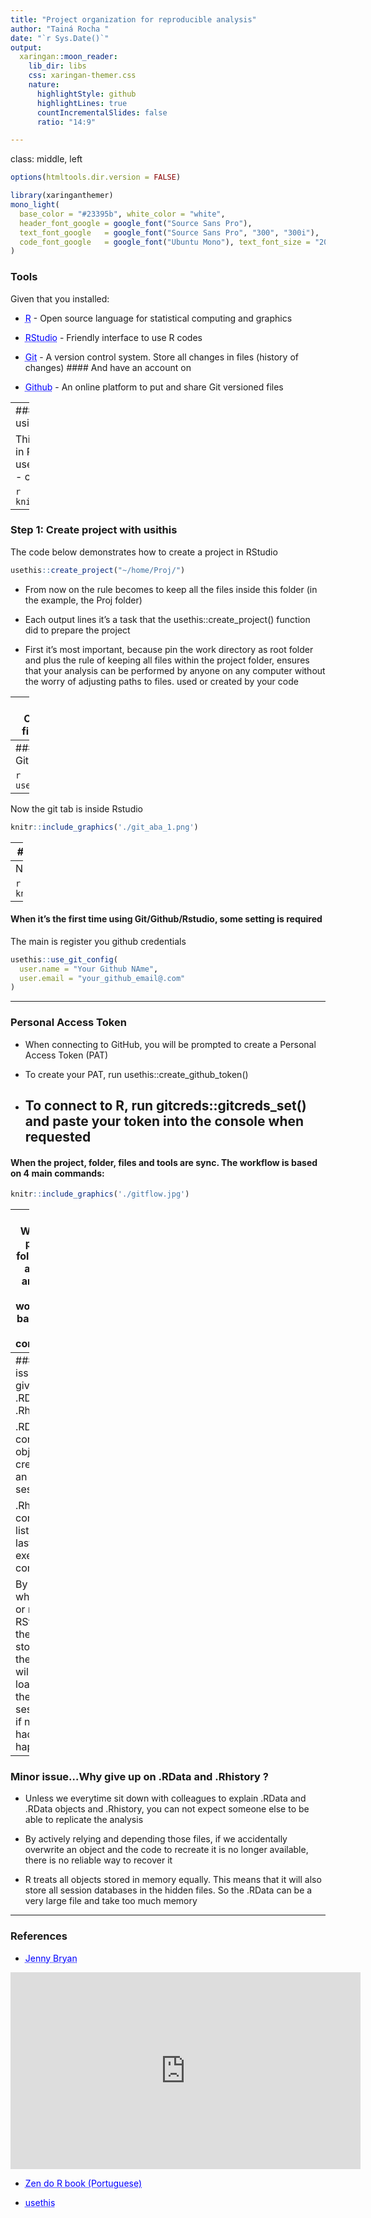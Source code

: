 ```yaml
---
title: "Project organization for reproducible analysis"
author: "Tainá Rocha "
date: "`r Sys.Date()`"
output: 
  xaringan::moon_reader:
    lib_dir: libs
    css: xaringan-themer.css
    nature:
      highlightStyle: github
      highlightLines: true
      countIncrementalSlides: false
      ratio: "14:9" 

---
```


class: middle, left

```r
options(htmltools.dir.version = FALSE)
```

```r
library(xaringanthemer)
mono_light(
  base_color = "#23395b", white_color = "white",
  header_font_google = google_font("Source Sans Pro"),
  text_font_google   = google_font("Source Sans Pro", "300", "300i"),
  code_font_google   = google_font("Ubuntu Mono"), text_font_size = "20px"
)
```

### Tools
Given that you installed:

- <a href="https://www.r-project.org/" style="color: blue; text-decoration: underline;text-decoration-style: dotted;">R</a> - Open source language for statistical computing and graphics 

- <a href="https://www.rstudio.com/products/rstudio/download/" style="color: blue; text-decoration: underline;text-decoration-style: dotted;">RStudio</a> - Friendly interface to use R codes 

-  <a href="https://git-scm.com/book/en/v2/Getting-Started-Installing-Git" style="color: blue; text-decoration: underline;text-decoration-style: dotted;">Git</a> - A version control system. Store all changes in files (history of changes)
#### And have an account on

-  <a href="https://github.com/" style="color: blue; text-decoration: underline;text-decoration-style: dotted;">Github</a> -  An online platform to put and share Git versioned files

---
### To work with those tools simplify using usethis package 

This package helps the entire workflow in R/Rstudio
- create files
- projects
- use Git
- create repositories on GitHub
- create packages

```r

knitr::include_graphics('./logo.png')
```

---

### Step 1: Create project with __usithis__

The code below demonstrates how to create a project in RStudio
```r
usethis::create_project("~/home/Proj/")
```

- From now on the rule becomes to keep all the files inside this folder (in the example, the Proj folder)

- Each output lines it's a task that the usethis::create_project() function did to prepare the project 

- First it's most important, because pin the work directory as root folder and plus the rule of keeping all files within the project folder, ensures that your analysis can be performed by anyone on any computer without the worry of adjusting paths to files. used or created by your code

---
### Step 2: Organization of files and folders

-  data-raw/: draft scripts and raw data

- data/: To save the structured data (those ready to be analyzed and generate results that we want) 

- R/: only R scripts with functions. The idea is to store in a commonplace everything that we use as an internal tool for the analysis, even as what we want other people to be able to use

-  docs/: If you need to build websites, reports, static dashboards (flexdashboard) related to your project, you can create a folder called docs/ in the root of your project to store these files

- inst/ : Any other file type that does not fit in the previous folders can be placed in the inst/ folder

---
### Step 3: Add Git 

```r
usethis::use_git()
```
--
Now the git tab is inside Rstudio

```r
knitr::include_graphics('./git_aba_1.png')
```
---
### Setp 4: Add local folder project to Github

```r
usethis::use_github()
```
--
Now the Project is also a Repository in Github

```r
knitr::include_graphics('./Proj_github.png')
```

---
#### When it's the first time using Git/Github/Rstudio, some setting is required

The main is register you github credentials  

```r
usethis::use_git_config(
  user.name = "Your Github NAme",
  user.email = "your_github_email@.com"
)

```
---

### Personal Access Token

- When connecting to GitHub, you will be prompted to create a Personal Access Token (PAT)

- To create your PAT, run usethis::create_github_token()

- To connect to R, run gitcreds::gitcreds_set() and paste your token into the console when requested
---

#### When the project, folder, files and tools are sync. The workflow is based on 4 main commands:

```r
knitr::include_graphics('./gitflow.jpg')
```
---
#### When the project, folder, files and tols are sync. The workflow is based on 4 main commands:


```r
knitr::include_graphics('./aba_git.png')
```
---
### Minor issue...Why give up on .RData and .Rhistory ?

.RData contains all objects created by an R session

.Rhistory contains a list of the last executed commands


By default when open or reopen RStudio, the content stored in these files will be loaded in the current session as if nothing had happened

---
### Minor issue...Why give up on .RData and .Rhistory ?

- Unless we everytime sit down with colleagues to explain .RData and .RData objects and .Rhistory, you can not expect someone else to be able to replicate the analysis

- By actively relying and depending those files, if we accidentally overwrite an object and the code to recreate it is no longer available, there is no reliable way to recover it

- R treats all objects stored in memory equally. This means that it will also store all session databases in the hidden files. So the .RData can be a very large file and take too much memory

---

### References 


- <a href="https://jennybryan.org/" style="color: blue; text-decoration: underline;text-decoration-style: dotted;">Jenny Bryan</a> 

<iframe width="560" height="315" src="https://www.youtube.com/embed/ZCeBnQBQ1h8" frameborder="0" allow="accelerometer; autoplay; encrypted-media; gyroscope; picture-in-picture" allowfullscreen></iframe>

- <a href="https://curso-r.github.io/zen-do-r/" style="color: blue; text-decoration: underline;text-decoration-style: dotted;">Zen do R book (Portuguese)</a> 

- <a href="https://usethis.r-lib.org/index.html" style="color: blue; text-decoration: underline;text-decoration-style: dotted;">usethis</a>



